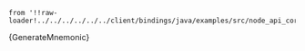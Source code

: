     from '!!raw-loader!../../../../../../client/bindings/java/examples/src/node_api_core/GenerateMnemonic.java';

<CodeBlock className="language-java">
    {GenerateMnemonic}
</CodeBlock>